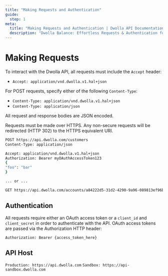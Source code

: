 ```yaml
---
title: "Making Requests and Authentication"
guide:
  step: 1
meta:
  title: "Making Requests and Authentication | Dwolla API Documentation"
  description: "Dwolla Balance: Effortless Requests & Authentication for Frictionless Integration. Learn how to construct well-formed API requests, set essential headers, and implement robust authentication."
---
```


# Making Requests

To interact with the Dwolla API, all requests must include the `Accept` header:

- `Accept: application/vnd.dwolla.v1.hal+json`

For POST requests, specify either of the following `Content-Type`:

- `Content-Type: application/vnd.dwolla.v1.hal+json`
- `Content-Type: application/json`

All request and response bodies are JSON encoded.

Requests must be made over HTTPS. Any non-secure requests will be redirected (HTTP 302) to the HTTPS equivalent URI.

```bash
POST https://api.dwolla.com/customers
Content-Type: application/json

Accept: application/vnd.dwolla.v1.hal+json
Authorization: Bearer myOAuthAccessToken123
{
"foo": "bar"
}

... or ...

GET https://api.dwolla.com/accounts/a84222d5-31d2-4290-9a96-089813ef96b3/transfers
```

## Authentication

All requests require either an OAuth access token or a `client_id` and `client_secret` in order to authenticate with the API. OAuth access tokens are passed via the Authorization HTTP header:

`Authorization: Bearer {access_token_here}`

## API Host

`Production: https://api.dwolla.com`
`Sandbox: https://api-sandbox.dwolla.com`
